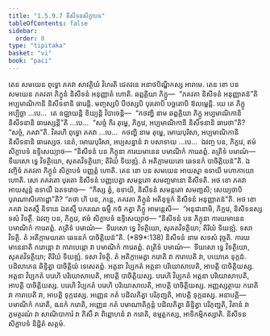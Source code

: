 ```yaml
---
title: "1.5.9.7 និសីទនសិក្ខាបទ"
tableOfContents: false
sidebar:
  order: 8
type: "tipitaka"
basket: "vi"
book: "paci"
---
```



<DynamicBreadcrumb />

<Division number="531" book="paci">

<Paragraph number="1555" book="paci">
តេន សមយេន ពុទ្ធោ ភគវា សាវត្ថិយំ វិហរតិ ជេតវនេ អនាថបិណ្ឌិកស្ស អារាមេ. តេន ខោ បន សមយេន ភគវតា ភិក្ខូនំ និសីទនំ អនុញ្ញាតំ ហោតិ. ឆព្ពគ្គិយា ភិក្ខូ—  “ភគវតា និសីទនំ អនុញ្ញាតន៑”តិ អប្បមាណិកានិ និសីទនានិ ធារេន្តិ. មញ្ចស្សបិ បីឋស្សបិ បុរតោបិ បច្ឆតោបិ ឱលម្ពេន្តិ.
</Paragraph>

<Paragraph number="1556" book="paci">
យេ តេ ភិក្ខូ អប្បិច្ឆា …បេ…  តេ ឧជ្ឈាយន្តិ ខិយ្យន្តិ វិបាចេន្តិ—  “កថញ្ហិ នាម ឆព្ពគ្គិយា ភិក្ខូ អប្បមាណិកានិ និសីទនានិ ធារេស្សន្តី”តិ …បេ…  “សច្ចំ កិរ តុម្ហេ, ភិក្ខវេ, អប្បមាណិកានិ និសីទនានិ ធារេថា”តិ? “សច្ចំ, ភគវា”តិ. វិគរហិ ពុទ្ធោ ភគវា …បេ…  កថញ្ហិ នាម តុម្ហេ, មោឃបុរិសា, អប្បមាណិកានិ និសីទនានិ ធារេស្សថ. នេតំ, មោឃបុរិសា, អប្បសន្នានំ វា បសាទាយ …បេ…  ឯវញ្ច បន, ភិក្ខវេ, ឥមំ សិក្ខាបទំ ឧទ្ទិសេយ្យាថ—
</Paragraph>

<Paragraph number="1557" book="paci">
<Emphasis>“និសីទនំ បន ភិក្ខុនា ការយមានេន បមាណិកំ ការេតព្ពំ. តត្រិទំ បមាណំ—  ទីឃសោ ទ្វេ វិទត្ថិយោ, សុគតវិទត្ថិយា; តិរិយំ ទិយឌ្ឍំ. តំ អតិក្កាមយតោ ឆេទនកំ បាចិត្តិយន៑”</Emphasis>តិ.
</Paragraph>

<Paragraph number="1558" book="paci">
ឯវញ្ចិទំ ភគវតា ភិក្ខូនំ សិក្ខាបទំ បញ្ញត្តំ ហោតិ.
</Paragraph>

</Division>
<Division number="532" book="paci">

<Paragraph number="1559" book="paci">
តេន ខោ បន សមយេន អាយស្មា ឧទាយី មហាកាយោ ហោតិ. សោ ភគវតោ បុរតោ និសីទនំ បញ្ញបេត្វា សមន្តតោ សមញ្ឆមានោ និសីទតិ. អថ ខោ ភគវា អាយស្មន្តំ ឧទាយឹ ឯតទវោច—  “កិស្ស ត្វំ, ឧទាយិ, និសីទនំ សមន្តតោ សមញ្ឆសិ; សេយ្យថាបិ បុរាណាសិកោដ្ឋោ”តិ? “តថា ហិ បន, ភន្តេ, ភគវតា ភិក្ខូនំ អតិខុទ្ទកំ និសីទនំ អនុញ្ញាតន៑”តិ. អថ ខោ ភគវា ឯតស្មឹ និទានេ ឯតស្មឹ បករណេ ធម្មឹ កថំ កត្វា ភិក្ខូ អាមន្តេសិ—  “អនុជានាមិ, ភិក្ខវេ, និសីទនស្ស ទសំ វិទត្ថឹ. ឯវញ្ច បន, ភិក្ខវេ, ឥមំ សិក្ខាបទំ ឧទ្ទិសេយ្យាថ—
</Paragraph>

</Division>
<Division number="533" book="paci">

<Paragraph number="1560" book="paci">
<Emphasis>“និសីទនំ បន ភិក្ខុនា ការយមានេន បមាណិកំ ការេតព្ពំ. តត្រិទំ បមាណំ—  ទីឃសោ ទ្វេ វិទត្ថិយោ, សុគតវិទត្ថិយា; តិរិយំ ទិយឌ្ឍំ. ទសា វិទត្ថិ. តំ អតិក្កាមយតោ ឆេទនកំ បាចិត្តិយន៑”</Emphasis>តិ. (*89*:<Emphasis>138</Emphasis>)
</Paragraph>

</Division>
<Division number="534" book="paci">

<Paragraph number="1561" book="paci">
<Emphasis>និសីទនំ</Emphasis> នាម សទសំ វុច្ចតិ.
</Paragraph>

<Paragraph number="1562" book="paci">
<Emphasis>ការយមានេនា</Emphasis>តិ ករោន្តោ វា ការាបេន្តោ វា បមាណិកំ ការេតព្ពំ. តត្រិទំ បមាណំ—  ទីឃសោ ទ្វេ វិទត្ថិយោ, សុគតវិទត្ថិយា; តិរិយំ ទិយឌ្ឍំ. ទសា វិទត្ថិ. តំ អតិក្កាមេត្វា ករោតិ វា ការាបេតិ វា, បយោគេ ទុក្កដំ. បដិលាភេន ឆិន្ទិត្វា បាចិត្តិយំ ទេសេតព្ពំ.
</Paragraph>

</Division>
<Division number="535" book="paci">

<Paragraph number="1563" book="paci">
អត្តនា វិប្បកតំ អត្តនា បរិយោសាបេតិ, អាបត្តិ បាចិត្តិយស្ស. អត្តនា វិប្បកតំ បរេហិ បរិយោសាបេតិ, អាបត្តិ បាចិត្តិយស្ស. បរេហិ វិប្បកតំ អត្តនា បរិយោសាបេតិ, អាបត្តិ បាចិត្តិយស្ស. បរេហិ វិប្បកតំ បរេហិ បរិយោសាបេតិ, អាបត្តិ បាចិត្តិយស្ស.
</Paragraph>

<Paragraph number="1564" book="paci">
អញ្ញស្សត្ថាយ ករោតិ វា ការាបេតិ វា, អាបត្តិ ទុក្កដស្ស. អញ្ញេន កតំ បដិលភិត្វា បរិភុញ្ជតិ, អាបត្តិ ទុក្កដស្ស.
</Paragraph>

</Division>
<Division number="536" book="paci">

<Paragraph number="1565" book="paci">
អនាបត្តិ—  បមាណិកំ ករោតិ, ឩនកំ ករោតិ, អញ្ញេន កតំ បមាណាតិក្កន្តំ បដិលភិត្វា ឆិន្ទិត្វា បរិភុញ្ជតិ, វិតានំ វា ភូមត្ថរណំ វា សាណិបាការំ វា ភិសឹ វា ពិព្ពោហនំ វា ករោតិ, ឧម្មត្តកស្ស, អាទិកម្មិកស្សាតិ.

</Paragraph>
</Division>

<Paragraph number="1566" type="center" book="paci">
និសីទនសិក្ខាបទំ និដ្ឋិតំ សត្តមំ.
</Paragraph>
